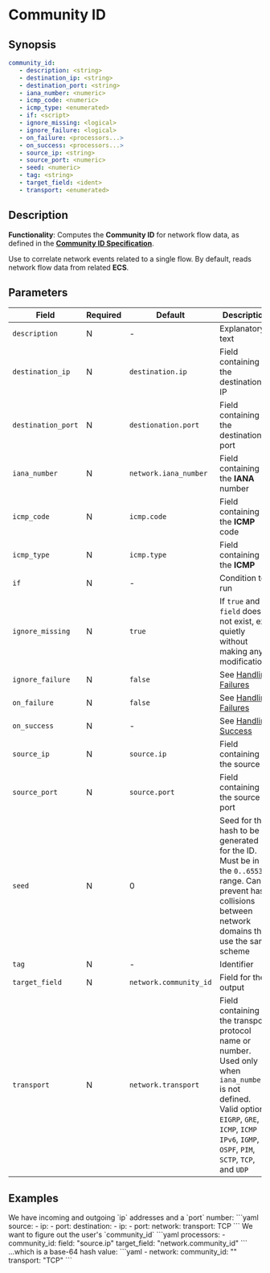 # Community ID

## Synopsis

```yaml
community_id:
   - description: <string>
   - destination_ip: <string>
   - destination_port: <string>
   - iana_number: <numeric>
   - icmp_code: <numeric>
   - icmp_type: <enumerated>
   - if: <script>
   - ignore_missing: <logical>
   - ignore_failure: <logical>
   - on_failure: <processors...>
   - on_success: <processors...>
   - source_ip: <string>
   - source_port: <numeric>
   - seed: <numeric>
   - tag: <string>
   - target_field: <ident>
   - transport: <enumerated>
```

## Description

**Functionality**: Computes the **Community ID** for network flow data, as defined in the [**Community ID Specification**](https://github.com/corelight/community-id-spec).

Use to correlate network events related to a single flow. By default, reads network flow data from related **ECS**.

## Parameters

|Field|Required|Default|Description|
|---|---|---|---|
|`description`|N|-|Explanatory text|
|`destination_ip`|N|`destination.ip`|Field containing the destination IP|
|`destination_port`|N|`destionation.port`|Field containing the destination port|
|`iana_number`|N|`network.iana_number`|Field containing the **IANA** number|
|`icmp_code`|N|`icmp.code`|Field containing the **ICMP** code|
|`icmp_type`|N|`icmp.type`|Field containing the **ICMP**
|`if`|N|-|Condition to run|
|`ignore_missing`|N|`true`|If `true` and `field` does not exist, exit quietly without making any modifications|
|`ignore_failure`|N|`false`|See [Handling Failures](../handling-failures.mdx)|
|`on_failure`|N|`false`|See [Handling Failures](../handling-failures.mdx)|
|`on_success`|N|-|See [Handling Success](../handling-success.mdx)|
|`source_ip`|N|`source.ip`|Field containing the source IP|
|`source_port`|N|`source.port`|Field containing the source port|
|`seed`|N|0|Seed for the hash to be generated for the ID. Must be in the `0..65535` range. Can prevent hash collisions between network domains that use the same scheme|
|`tag`|N|-|Identifier|
|`target_field`|N|`network.community_id`|Field for the output|
|`transport`|N|`network.transport`|Field containing the transport protocol name or number. Used only when `iana_number` is not defined. Valid options: `EIGRP`, `GRE`, `ICMP`, `ICMP IPv6`, `IGMP`, `OSPF`, `PIM`, `SCTP`, `TCP`, and `UDP`|

## Examples

<ExampleTable>
   <Description>
   We have incoming and outgoing `ip` addresses and a `port` number:
   </Description>
   <SampleCode>
   ```yaml
   source:
      - ip: <ip-address-1>
      - port: <a-number>
   destination:
      - ip: <ip-address-2>
      - port: <a-number>
   network:
      transport: TCP
   ```
   </SampleCode>

   <Description>
   We want to figure out the user's `community_id`
   </Description>
   <SampleCode>
   ```yaml
   processors:
      - community_id:
         field: "source.ip"
         target_field: "network.community_id"
   ```
   </SampleCode>

   <Description>
   ...which is a base-64 hash value:
   </Description>
   <SampleCode>
   ```yaml
   - network:
      community_id: "<base-64-hash>"
      transport: "TCP"
   ```
   </SampleCode>
</ExampleTable>
